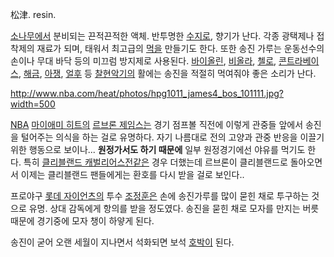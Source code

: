 松津. resin.

[[소나무]]에서 분비되는 끈적끈적한 액체. 반투명한 [[수지]]로, 향기가 난다.
각종 광택제나 접착제의 재료가 되며, 태워서 최고급의 [[먹]]을 만들기도 한다. 또한 송진 가루는 운동선수의 손이나 무대 바닥 등의 미끄럼 방지제로 사용된다. [[바이올린]],  [[비올라]], [[첼로]], [[콘트라베이스]], [[해금]], [[아쟁]], [[얼후]] 등 [[찰현악기]]의 활에는 송진을 적절히 먹여줘야 좋은 소리가 난다.

http://www.nba.com/heat/photos/hpg1011_james4_bos_101111.jpg?width=500

[[NBA]] [[마이애미 히트]]의 [[르브론 제임스]]는 경기 점프볼 직전에 이렇게 관중들 앞에서 송진을 털어주는 의식을 하는 걸로 유명하다. 자기 나름대로 전의 고양과 관중 반응을 이끌기위한 행동으로 보이나... '''원정가서도 하기 때문에''' 일부 원정경기에선 야유를 먹기도 한다. 특히 [[클리블랜드 캐벌리어스]]전같은 경우 더했는데 르브론이 클리블랜드로 돌아오면서 이제는 클리블랜드 팬들에게는 환호를 다시 받을 걸로 보인다..

프로야구 [[롯데 자이언츠]]의 투수 [[조정훈]]은 손에 송진가루를 많이 묻힌 채로 투구하는 것으로 유명. 상대 감독에게 항의를 받을 정도였다. 송진을 묻힌 채로 모자를 만지는 버릇 때문에 경기중에 모자 챙이 하얗게 된다.

송진이 굳어 오랜 세월이 지나면서 석화되면 보석 [[호박]]이 된다.
